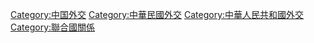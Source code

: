 {{Catmore|中國與聯合國關係}}
{{Wikisource|Category:中国与联合国关系}}

[[Category:中国外交|Category:中国外交]]
[[Category:中華民國外交|Category:中華民國外交]]
[[Category:中華人民共和國外交|Category:中華人民共和國外交]]
[[Category:聯合國關係‎|Category:聯合國關係‎]]